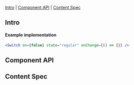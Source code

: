 
<Meta of={Stories} />

<Title>Switch</Title>

[Intro](#Intro) | [Component API](#ComponentAPI) | [Content Spec](#ContentSpec)

## Intro <a id="Intro" />

<Canvas of={Stories.Default} sourceState="none" />

#### Example implementation

```jsx
<Switch on={false} state="regular" onChange={() => {}} />
```

## Component API <a id="ComponentAPI" />

<ArgTypes of={Stories.Default} />

## Content Spec <a id="ContentSpec" />

<Figma
  showLink
  height="100%"
  url="https://www.figma.com/file/9FDwjR8lYvincseDkKypC4/Component-Documentations?type=design&node-id=702-51275&mode=dev"
/>
